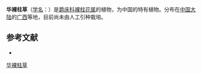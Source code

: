 {{Speciesbox
| name = 华裸柱草
| status = 
| status_system = 
| image = 
| genus = Gymnostachyum
| species = sinense
| authority = (H. S. Lo) H. Chu
}}

'''华裸柱草'''（[[学名|学名]]：{{lang|la|''Gymnostachyum sinense''}}）是[[爵床科|爵床科]][[裸柱花属|裸柱花属]]的植物，为中国的特有植物。分布在[[中国大陆|中国大陆]]的[[广西|广西]]等地，目前尚未由人工引种栽培。

== 参考文献 ==
<div class="references-small">
* {{cite web| url =http://www.bioinfo.cn/db05/KmzwSpecies.php?action=view&id=174| title =华裸柱草| work =《中国高等植物数据库全库》| publisher =中国科学院微生物研究所| author =昆明植物研究所| accessdate =2009-02-21| deadurl =yes| archiveurl =https://web.archive.org/web/20160305101511/http://www.bioinfo.cn/db05/KmzwSpecies.php?action=view&id=174| archivedate =2016-03-05}}
</div>
{{Taxonbar|from=Q10905910}}

[[Category:裸柱花属|华裸柱草]]


{{植物小作品}}